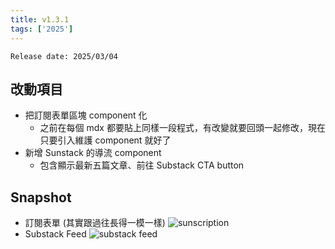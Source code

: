 ```yaml
---
title: v1.3.1
tags: ['2025']
---
```

`Release date: 2025/03/04`

## 改動項目
- 把訂閱表單區塊 component 化
    - 之前在每個 mdx 都要貼上同樣一段程式，有改變就要回頭一起修改，現在只要引入維護 component 就好了
- 新增 Sunstack 的導流 component
    -   包含顯示最新五篇文章、前往 Substack CTA button

## Snapshot

- 訂閱表單 (其實跟過往長得一模一樣)
![sunscription](subscriptionComponent.png)
- Substack Feed
![substack feed](SubstackFeed.png)